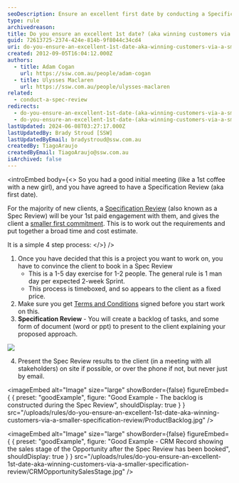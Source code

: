 ```yaml
---
seoDescription: Ensure an excellent first date by conducting a Specification Review, a crucial step in winning customers and setting expectations for your services.
type: rule
archivedreason:
title: Do you ensure an excellent 1st date? (aka winning customers via a smaller "Specification Review")
guid: 72613725-2374-424e-814b-9f8044c34cd4
uri: do-you-ensure-an-excellent-1st-date-aka-winning-customers-via-a-smaller-specification-review
created: 2012-09-05T16:04:12.000Z
authors:
  - title: Adam Cogan
    url: https://ssw.com.au/people/adam-cogan
  - title: Ulysses Maclaren
    url: https://ssw.com.au/people/ulysses-maclaren
related:
  - conduct-a-spec-review
redirects:
  - do-you-ensure-an-excellent-1st-date-(aka-winning-customers-via-a-smaller-＂specification-review＂)
  - do-you-ensure-an-excellent-1st-date-(aka-winning-customers-via-a-smaller-specification-review)
lastUpdated: 2024-06-08T03:27:17.000Z
lastUpdatedBy: Brady Stroud [SSW]
lastUpdatedByEmail: bradystroud@ssw.com.au
createdBy: TiagoAraujo
createdByEmail: TiagoAraujo@ssw.com.au
isArchived: false
---
```


<introEmbed
  body={<>
So you had a good initial meeting (like a 1st coffee with a new girl), and you have agreed to have a Specification Review (aka first date).

For the majority of new clients, a [Specification Review](/conduct-a-spec-review) (also known as a Spec Review) will be your 1st paid engagement with them, and gives the client a [smaller first commitment](/do-you-aim-for-an-advancement-rather-than-a-continuance). This is to work out the requirements and put together a broad time and cost estimate.

It is a simple 4 step process:
  </>}
/>
1. Once you have decided that this is a project you want to work on, you have to convince the client to book in a Spec Review
   - This is a 1-5 day exercise for 1-2 people. The general rule is 1 man day per expected 2-week Sprint.
   - This process is timeboxed, and so appears to the client as a fixed price.
2. Make sure you get [Terms and Conditions](http://www.ssw.com.au/ssw/standards/forms/ConsultingOrderTermsConditions.aspx) signed before you start work on this.
3. **Specification Review** - You will create a backlog of tasks, and some form of document (word or ppt) to present to the client explaining your proposed approach.

![](/uploads/rules/do-you-ensure-an-excellent-1st-date-aka-winning-customers-via-a-smaller-specification-review/ms-ppt-word-logos.jpg)

4. Present the Spec Review results to the client (in a meeting with all stakeholders) on site if possible, or over the phone if not, but never just by email.

<imageEmbed
  alt="Image"
  size="large"
  showBorder={false}
  figureEmbed={ {
    preset: "goodExample",
    figure: "Good Example - The backlog is constructed during the Spec Review",
    shouldDisplay: true
  } }
  src="/uploads/rules/do-you-ensure-an-excellent-1st-date-aka-winning-customers-via-a-smaller-specification-review/ProductBacklog.jpg"
/>

<imageEmbed
  alt="Image"
  size="large"
  showBorder={false}
  figureEmbed={ {
    preset: "goodExample",
    figure: "Good Example - CRM Record showing the sales stage of the Opportunity after the Spec Review has been booked",
    shouldDisplay: true
  } }
  src="/uploads/rules/do-you-ensure-an-excellent-1st-date-aka-winning-customers-via-a-smaller-specification-review/CRMOpportunitySalesStage.jpg"
/>
